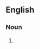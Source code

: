 {{also|carpet muncher}}
==English==

===Noun===
{{en-noun}}

# {{alternative form of|en|carpet muncher}}